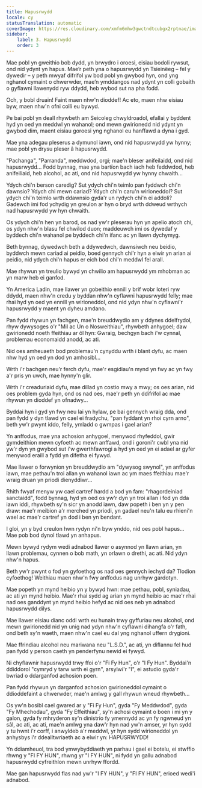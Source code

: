 ```yaml
---
title: Hapusrwydd
locale: cy
statusTranslation: automatic
coverImage: https://res.cloudinary.com/xmfm6mhw3gwctndtcubgx2rptnae/image/upload/v1741354419/small_cover_la_gran_rebelion_28716e29d2.webp
sidebar:
    label: 3. Hapusrwydd
    order: 3
---
```

Mae pobl yn gweithio bob dydd, yn brwydro i oroesi, eisiau bodoli rywsut, ond nid ydynt yn hapus. Mae’r peth yna o hapusrwydd yn Tsieinëeg – fel y dywedir – y peth mwyaf difrifol yw bod pobl yn gwybod hyn, ond yng nghanol cymaint o chwerwder, mae’n ymddangos nad ydynt yn colli gobaith o gyflawni llawenydd ryw ddydd, heb wybod sut na pha fodd.

Och, y bobl druain! Faint maen nhw'n dioddef! Ac eto, maen nhw eisiau byw, maen nhw'n ofni colli eu bywyd.

Pe bai pobl yn deall rhywbeth am Seicoleg chwyldroadol, efallai y byddent hyd yn oed yn meddwl yn wahanol; ond mewn gwirionedd nid ydynt yn gwybod dim, maent eisiau goroesi yng nghanol eu hanffawd a dyna i gyd.

Mae yna adegau pleserus a dymunol iawn, ond nid hapusrwydd yw hynny; mae pobl yn drysu pleser â hapusrwydd.

"Pachanga", "Parranda", meddwdod, orgi; mae'n bleser anifeilaidd, ond nid hapusrwydd... Fodd bynnag, mae yna bartïon bach iach heb feddwdod, heb anifeiliaid, heb alcohol, ac ati, ond nid hapusrwydd yw hynny chwaith...

Ydych chi'n berson caredig? Sut ydych chi'n teimlo pan fyddwch chi'n dawnsio? Ydych chi mewn cariad? Ydych chi'n caru'n wirioneddol? Sut ydych chi'n teimlo wrth ddawnsio gyda'r un rydych chi'n ei addoli? Gadewch imi fod ychydig yn greulon ar hyn o bryd wrth ddweud wrthych nad hapusrwydd yw hyn chwaith.

Os ydych chi'n hen yn barod, os nad yw'r pleserau hyn yn apelio atoch chi, os ydyn nhw'n blasu fel chwilod duon; maddeuwch imi os dywedaf y byddech chi'n wahanol pe byddech chi'n ifanc ac yn llawn dychymyg.

Beth bynnag, dywedwch beth a ddywedwch, dawnsiwch neu beidio, byddwch mewn cariad ai peidio, boed gennych chi'r hyn a elwir yn arian ai peidio, nid ydych chi'n hapus er eich bod chi'n meddwl fel arall.

Mae rhywun yn treulio bywyd yn chwilio am hapusrwydd ym mhobman ac yn marw heb ei ganfod.

Yn America Ladin, mae llawer yn gobeithio ennill y brif wobr loteri ryw ddydd, maen nhw'n credu y byddan nhw'n cyflawni hapusrwydd felly; mae rhai hyd yn oed yn ennill yn wirioneddol, ond nid ydyn nhw'n cyflawni'r hapusrwydd y maent yn dyheu amdano.

Pan fydd rhywun yn fachgen, mae'n breuddwydio am y ddynes ddelfrydol, rhyw dywysoges o'r "Mil ac Un o Nosweithiau", rhywbeth anhygoel; daw gwirionedd noeth ffeithiau ar ôl hyn: Gwraig, bechgyn bach i'w cynnal, problemau economaidd anodd, ac ati.

Nid oes amheuaeth bod problemau'n cynyddu wrth i blant dyfu, ac maen nhw hyd yn oed yn dod yn amhosibl...

Wrth i'r bachgen neu'r ferch dyfu, mae'r esgidiau'n mynd yn fwy ac yn fwy a'r pris yn uwch, mae hynny'n glir.

Wrth i'r creaduriaid dyfu, mae dillad yn costio mwy a mwy; os oes arian, nid oes problem gyda hyn, ond os nad oes, mae'r peth yn ddifrifol ac mae rhywun yn dioddef yn ofnadwy...

Byddai hyn i gyd yn fwy neu lai yn hylaw, pe bai gennych wraig dda, ond pan fydd y dyn tlawd yn cael ei fradychu, "pan fyddant yn rhoi cyrn arno", beth yw'r pwynt iddo, felly, ymladd o gwmpas i gael arian?

Yn anffodus, mae yna achosion anhygoel, menywod rhyfeddol, gwir gymdeithion mewn cyfoeth ac mewn anffawd, ond i goroni'r cwbl yna nid yw'r dyn yn gwybod sut i'w gwerthfawrogi a hyd yn oed yn ei adael ar gyfer menywod eraill a fydd yn difetha ei fywyd.

Mae llawer o forwynion yn breuddwydio am "dywysog swynol", yn anffodus iawn, mae pethau'n troi allan yn wahanol iawn ac ym maes ffeithiau mae'r wraig druan yn priodi dienyddiwr...

Rhith fwyaf menyw yw cael cartref hardd a bod yn fam: "rhagordeiniad sanctaidd", fodd bynnag, hyd yn oed os yw'r dyn yn troi allan i fod yn dda iawn iddi, rhywbeth sy'n sicr yn anodd iawn, daw popeth i ben yn y pen draw: mae'r meibion a'r merched yn priodi, yn gadael neu'n talu eu rhieni'n wael ac mae'r cartref yn dod i ben yn bendant.

I gloi, yn y byd creulon hwn rydyn ni'n byw ynddo, nid oes pobl hapus... Mae pob bod dynol tlawd yn anhapus.

Mewn bywyd rydym wedi adnabod llawer o asynnod yn llawn arian, yn llawn problemau, cynnen o bob math, yn orlawn o drethi, ac ati. Nid ydyn nhw'n hapus.

Beth yw'r pwynt o fod yn gyfoethog os nad oes gennych iechyd da? Tlodion cyfoethog! Weithiau maen nhw'n fwy anffodus nag unrhyw gardotyn.

Mae popeth yn mynd heibio yn y bywyd hwn: mae pethau, pobl, syniadau, ac ati yn mynd heibio. Mae'r rhai sydd ag arian yn mynd heibio ac mae'r rhai nad oes ganddynt yn mynd heibio hefyd ac nid oes neb yn adnabod hapusrwydd dilys.

Mae llawer eisiau dianc oddi wrth eu hunain trwy gyffuriau neu alcohol, ond mewn gwirionedd nid yn unig nad ydyn nhw'n cyflawni dihangfa o'r fath, ond beth sy'n waeth, maen nhw'n cael eu dal yng nghanol uffern drygioni.

Mae ffrindiau alcohol neu mariwana neu "L.S.D.", ac ati, yn diflannu fel hud pan fydd y person caeth yn penderfynu newid ei fywyd.

Ni chyflawnir hapusrwydd trwy ffoi o'r "Fi Fy Hun", o'r "I Fy Hun". Byddai'n ddiddorol "cymryd y tarw wrth ei gyrn", arsylwi'r "I", ei astudio gyda'r bwriad o ddarganfod achosion poen.

Pan fydd rhywun yn darganfod achosion gwirioneddol cymaint o ddioddefaint a chwerwder, mae'n amlwg y gall rhywun wneud rhywbeth...

Os yw'n bosibl cael gwared ar y "Fi Fy Hun", gyda "Fy Meddwdod", gyda "Fy Mhechodau", gyda "Fy Effeithiau", sy'n achosi cymaint o boen i mi yn y galon, gyda fy mhryderon sy'n dinistrio fy ymennydd ac yn fy ngwneud yn sâl, ac ati, ac ati, mae'n amlwg yna daw'r hyn nad yw'n amser, yr hyn sydd y tu hwnt i'r corff, i anwyldeb a'r meddwl, yr hyn sydd wirioneddol yn anhysbys i'r ddealltwriaeth ac a elwir yn: HAPUSRWYDD!

Yn ddiamheuol, tra bod ymwybyddiaeth yn parhau i gael ei botelu, ei stwffio rhwng y "FI FY HUN", rhwng yr "I FY HUN", ni fydd yn gallu adnabod hapusrwydd cyfreithlon mewn unrhyw ffordd.

Mae gan hapusrwydd flas nad yw'r "I FY HUN", y "FI FY HUN", erioed wedi'i adnabod.

